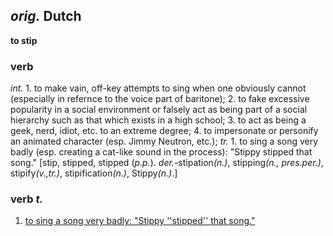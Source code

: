 ==''orig.'' Dutch==
'''to stip'''
===verb===
''int.'' 1. to make vain, off-key attempts to sing when one obviously cannot (especially in refernce to the voice part of baritone); 2. to fake excessive popularity in a social environment or falsely act as being part of a social hierarchy such as that which exists in a high school; 3. to act as being a geek, nerd, idiot, etc. to an extreme degree; 4. to impersonate or personify an animated character (esp. Jimmy Neutron, etc.);
''tr.'' 1. to sing a song very badly (esp. creating a cat-like sound in the process): "Stippy stipped that song." [stip, stipped, stipped (''p.p.''). ''der.''-stipation''(n.)'', stipping''(n., pres.per.)'', stipify''(v.,tr.)'', stipification''(n.)'', Stippy''(n.)''.]

===verb ''t.''===
# [[to sing a song very badly: "Stippy ''stipped'' that song."]]
